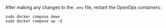 After making any changes to the `.env` file, restart the OpenOps containers:

```shell
sudo docker compose down
sudo docker compose up -d
```
